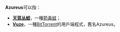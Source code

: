 {{NoteTA
|1=zh-hans:天蓝丛蛙; zh-hant:藍箭毒蛙;
}}
{{disambig}}
'''Azureus'''可以指：
* '''[[天蓝丛蛙|天蓝丛蛙]]'''，一種[[箭毒蛙|箭毒蛙]]；
* '''[[Vuze|Vuze]]'''，一種[[BitTorrent|BitTorrent]]的用戶端程式，舊名Azureus。